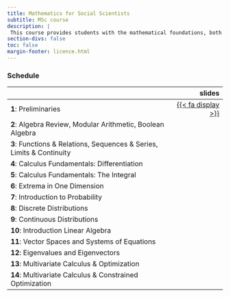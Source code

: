```yaml
---
title: Mathematics for Social Scientists
subtitle: MSc course 
description: |
 This course provides students with the mathematical foundations, both in language and in concepts, needed to apply quantitative and computational methods in the social sciences.
section-divs: false
toc: false
margin-footer: licence.html
---
```




### Schedule

|                    | slides | 
|--------------------|------:|
| **1**: Preliminaries |  [{{< fa display >}}](material/01-prel-ho.pdf)
| **2**: Algebra Review, Modular Arithmetic, Boolean Algebra| 
| **3**: Functions & Relations, Sequences & Series, Limits & Continuity |
| **4**: Calculus Fundamentals: Differentiation|
| **5**: Calculus Fundamentals: The Integral|
| **6**: Extrema in One Dimension |
| **7**: Introduction to Probability| 
| **8**: Discrete Distributions |
| **9**: Continuous Distributions|
| **10**: Introduction Linear Algebra| 
| **11**: Vector Spaces and Systems of Equations |
| **12**: Eigenvalues and Eigenvectors |
| **13**: Multivariate Calculus & Optimization| 
| **14**: Multivariate Calculus & Constrained Optimization| 